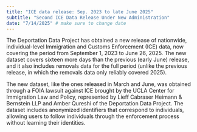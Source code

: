 ```yaml
---
title: "ICE data release: Sep. 2023 to late June 2025"
subtitle: "Second ICE Data Release Under New Administration"
date: "7/14/2025" # make sure to change date
---
```


The Deportation Data Project has obtained a new release of nationwide, individual-level Immigration and Customs Enforcement (ICE) data, now covering the period from September 1, 2023 to June 26, 2025. The new dataset covers sixteen more days than the previous (early June) release, and it also includes removals data for the full period (unlike the previous release, in which the removals data only reliably covered 2025). 

The new dataset, like the ones released in March and June, was obtained through a FOIA lawsuit against ICE brought by the UCLA Center for Immigration Law and Policy, represented by Lieff Cabraser Heimann & Bernstein LLP and Amber Qureshi of the Deportation Data Project. The dataset includes anonymized identifiers that correspond to individuals, allowing users to follow individuals through the enforcement process without learning their identities.
